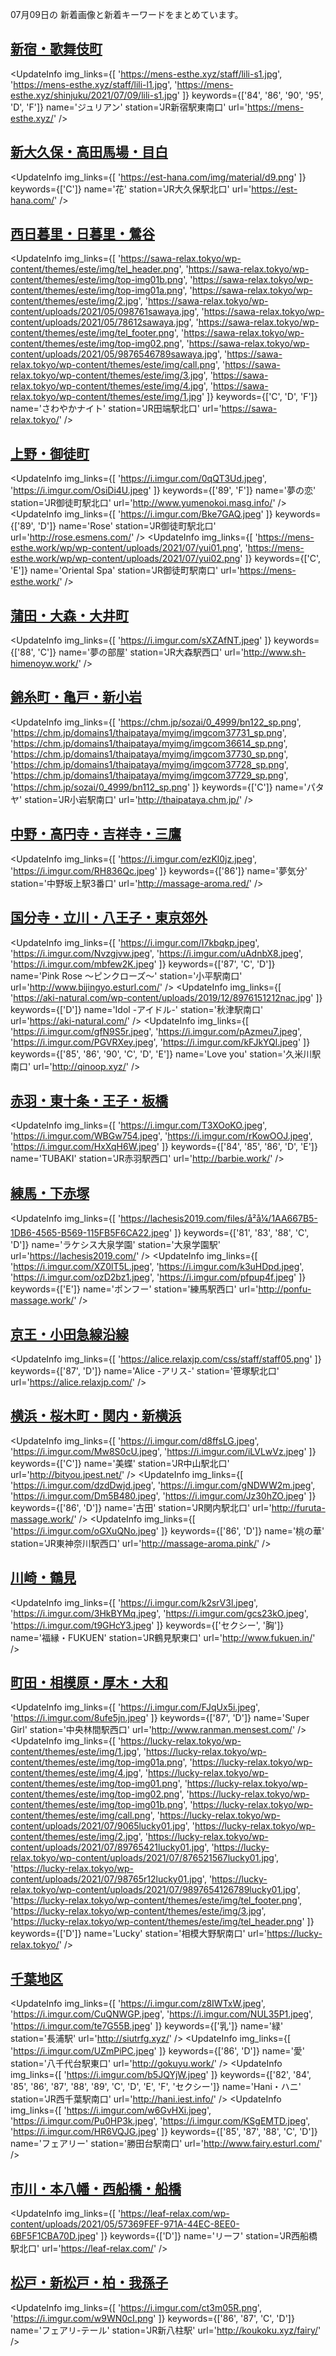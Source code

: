 

07月09日の
新着画像と新着キーワードをまとめています。

<DmmAffiliateIns />

## [新宿・歌舞伎町](/busty/0010)
<UpdateInfo
    img_links={[
    'https://mens-esthe.xyz/staff/lili-s1.jpg',
    'https://mens-esthe.xyz/staff/lili-l1.jpg',
    'https://mens-esthe.xyz/shinjuku/2021/07/09/lili-s1.jpg'
    ]}
    keywords={['84', '86', '90', '95', 'D', 'F']}
    name='ジュリアン'
    station='JR新宿駅東南口'
    url='https://mens-esthe.xyz/'
/>
<DmmAffiliateIns />

## [新大久保・高田馬場・目白](/busty/0020)
<UpdateInfo
    img_links={[
    'https://est-hana.com/img/material/d9.png'
    ]}
    keywords={['C']}
    name='花'
    station='JR大久保駅北口'
    url='https://est-hana.com/'
/>
<DmmAffiliateIns />

## [西日暮里・日暮里・鶯谷](/busty/0060)
<UpdateInfo
    img_links={[
    'https://sawa-relax.tokyo/wp-content/themes/este/img/tel_header.png',
    'https://sawa-relax.tokyo/wp-content/themes/este/img/top-img01b.png',
    'https://sawa-relax.tokyo/wp-content/themes/este/img/top-img01a.png',
    'https://sawa-relax.tokyo/wp-content/themes/este/img/2.jpg',
    'https://sawa-relax.tokyo/wp-content/uploads/2021/05/098761sawaya.jpg',
    'https://sawa-relax.tokyo/wp-content/uploads/2021/05/78612sawaya.jpg',
    'https://sawa-relax.tokyo/wp-content/themes/este/img/tel_footer.png',
    'https://sawa-relax.tokyo/wp-content/themes/este/img/top-img02.png',
    'https://sawa-relax.tokyo/wp-content/uploads/2021/05/9876546789sawaya.jpg',
    'https://sawa-relax.tokyo/wp-content/themes/este/img/call.png',
    'https://sawa-relax.tokyo/wp-content/themes/este/img/3.jpg',
    'https://sawa-relax.tokyo/wp-content/themes/este/img/4.jpg',
    'https://sawa-relax.tokyo/wp-content/themes/este/img/1.jpg'
    ]}
    keywords={['C', 'D', 'F']}
    name='さわやかナイト'
    station='JR田端駅北口'
    url='https://sawa-relax.tokyo/'
/>
<DmmAffiliateIns />

## [上野・御徒町](/busty/0070)
<UpdateInfo
    img_links={[
    'https://i.imgur.com/0qQT3Ud.jpeg',
    'https://i.imgur.com/OsiDi4U.jpeg'
    ]}
    keywords={['89', 'F']}
    name='夢の恋'
    station='JR御徒町駅北口'
    url='http://www.yumenokoi.masg.info/'
/>
<UpdateInfo
    img_links={[
    'https://i.imgur.com/Bke7GAQ.jpeg'
    ]}
    keywords={['89', 'D']}
    name='Rose'
    station='JR御徒町駅北口'
    url='http://rose.esmens.com/'
/>
<UpdateInfo
    img_links={[
    'https://mens-esthe.work/wp/wp-content/uploads/2021/07/yui01.png',
    'https://mens-esthe.work/wp/wp-content/uploads/2021/07/yui02.png'
    ]}
    keywords={['C', 'E']}
    name='Oriental Spa'
    station='JR御徒町駅南口'
    url='https://mens-esthe.work/'
/>
<DmmAffiliateIns />

## [蒲田・大森・大井町](/busty/0121)
<UpdateInfo
    img_links={[
    'https://i.imgur.com/sXZAfNT.jpeg'
    ]}
    keywords={['88', 'C']}
    name='夢の部屋'
    station='JR大森駅西口'
    url='http://www.sh-himenoyw.work/'
/>
<DmmAffiliateIns />

## [錦糸町・亀戸・新小岩](/busty/0170)
<UpdateInfo
    img_links={[
    'https://chm.jp/sozai/0_4999/bn122_sp.png',
    'https://chm.jp/domains1/thaipataya/myimg/imgcom37731_sp.png',
    'https://chm.jp/domains1/thaipataya/myimg/imgcom36614_sp.png',
    'https://chm.jp/domains1/thaipataya/myimg/imgcom37730_sp.png',
    'https://chm.jp/domains1/thaipataya/myimg/imgcom37728_sp.png',
    'https://chm.jp/domains1/thaipataya/myimg/imgcom37729_sp.png',
    'https://chm.jp/sozai/0_4999/bn112_sp.png'
    ]}
    keywords={['C']}
    name='パタヤ'
    station='JR小岩駅南口'
    url='http://thaipataya.chm.jp/'
/>
<DmmAffiliateIns />

## [中野・高円寺・吉祥寺・三鷹](/busty/0180)
<UpdateInfo
    img_links={[
    'https://i.imgur.com/ezKl0jz.jpeg',
    'https://i.imgur.com/RH836Qc.jpeg'
    ]}
    keywords={['86']}
    name='夢気分'
    station='中野坂上駅3番口'
    url='http://massage-aroma.red/'
/>
<DmmAffiliateIns />

## [国分寺・立川・八王子・東京郊外](/busty/0200)
<UpdateInfo
    img_links={[
    'https://i.imgur.com/I7kbqkp.jpeg',
    'https://i.imgur.com/Nvzgjvw.jpeg',
    'https://i.imgur.com/uAdnbX8.jpeg',
    'https://i.imgur.com/mbfew2K.jpeg'
    ]}
    keywords={['87', 'C', 'D']}
    name='Pink Rose ～ピンクローズ～'
    station='小平駅南口'
    url='http://www.bijingyo.esturl.com/'
/>
<UpdateInfo
    img_links={[
    'https://aki-natural.com/wp-content/uploads/2019/12/8976151212nac.jpg'
    ]}
    keywords={['D']}
    name='Idol -アイドル-'
    station='秋津駅南口'
    url='https://aki-natural.com/'
/>
<UpdateInfo
    img_links={[
    'https://i.imgur.com/gfN9S5r.jpeg',
    'https://i.imgur.com/pAzmeu7.jpeg',
    'https://i.imgur.com/PGVRXey.jpeg',
    'https://i.imgur.com/kFJkYQl.jpeg'
    ]}
    keywords={['85', '86', '90', 'C', 'D', 'E']}
    name='Love you'
    station='久米川駅南口'
    url='http://qinoop.xyz/'
/>
<DmmAffiliateIns />

## [赤羽・東十条・王子・板橋](/busty/0210)
<UpdateInfo
    img_links={[
    'https://i.imgur.com/T3XOoKO.jpeg',
    'https://i.imgur.com/WBGw754.jpeg',
    'https://i.imgur.com/rKowOOJ.jpeg',
    'https://i.imgur.com/HxXqH6W.jpeg'
    ]}
    keywords={['84', '85', '86', 'D', 'E']}
    name='TUBAKI'
    station='JR赤羽駅西口'
    url='http://barbie.work/'
/>
<DmmAffiliateIns />

## [練馬・下赤塚](/busty/0220)
<UpdateInfo
    img_links={[
    'https://lachesis2019.com/files/å²å¼/1AA667B5-1DB6-4565-B569-115FB5F6CA22.jpeg'
    ]}
    keywords={['81', '83', '88', 'C', 'D']}
    name='ラケシス大泉学園'
    station='大泉学園駅'
    url='https://lachesis2019.com/'
/>
<UpdateInfo
    img_links={[
    'https://i.imgur.com/XZ0lT5L.jpeg',
    'https://i.imgur.com/k3uHDpd.jpeg',
    'https://i.imgur.com/ozD2bz1.jpeg',
    'https://i.imgur.com/pfpup4f.jpeg'
    ]}
    keywords={['E']}
    name='ポンフー'
    station='練馬駅西口'
    url='http://ponfu-massage.work/'
/>
<DmmAffiliateIns />

## [京王・小田急線沿線](/busty/0260)
<UpdateInfo
    img_links={[
    'https://alice.relaxjp.com/css/staff/staff05.png'
    ]}
    keywords={['87', 'D']}
    name='Alice -アリス-'
    station='笹塚駅北口'
    url='https://alice.relaxjp.com/'
/>
<DmmAffiliateIns />

## [横浜・桜木町・関内・新横浜](/busty/0310)
<UpdateInfo
    img_links={[
    'https://i.imgur.com/d8ffsLG.jpeg',
    'https://i.imgur.com/Mw8S0cU.jpeg',
    'https://i.imgur.com/iLVLwVz.jpeg'
    ]}
    keywords={['C']}
    name='美蝶'
    station='JR中山駅北口'
    url='http://bityou.jpest.net/'
/>
<UpdateInfo
    img_links={[
    'https://i.imgur.com/dzdDwjd.jpeg',
    'https://i.imgur.com/gNDWW2m.jpeg',
    'https://i.imgur.com/Dm5B480.jpeg',
    'https://i.imgur.com/Jz30hZO.jpeg'
    ]}
    keywords={['86', 'D']}
    name='古田'
    station='JR関内駅北口'
    url='http://furuta-massage.work/'
/>
<UpdateInfo
    img_links={[
    'https://i.imgur.com/oGXuQNo.jpeg'
    ]}
    keywords={['86', 'D']}
    name='桃の華'
    station='JR東神奈川駅西口'
    url='http://massage-aroma.pink/'
/>
<DmmAffiliateIns />

## [川崎・鶴見](/busty/0320)
<UpdateInfo
    img_links={[
    'https://i.imgur.com/k2srV3l.jpeg',
    'https://i.imgur.com/3HkBYMq.jpeg',
    'https://i.imgur.com/gcs23kO.jpeg',
    'https://i.imgur.com/t9GHcY3.jpeg'
    ]}
    keywords={['セクシー', '胸']}
    name='福縁・FUKUEN'
    station='JR鶴見駅東口'
    url='http://www.fukuen.in/'
/>
<DmmAffiliateIns />

## [町田・相模原・厚木・大和](/busty/0330)
<UpdateInfo
    img_links={[
    'https://i.imgur.com/FJqUx5i.jpeg',
    'https://i.imgur.com/8ufe5jn.jpeg'
    ]}
    keywords={['87', 'D']}
    name='Super Girl'
    station='中央林間駅西口'
    url='http://www.ranman.mensest.com/'
/>
<UpdateInfo
    img_links={[
    'https://lucky-relax.tokyo/wp-content/themes/este/img/1.jpg',
    'https://lucky-relax.tokyo/wp-content/themes/este/img/top-img01a.png',
    'https://lucky-relax.tokyo/wp-content/themes/este/img/4.jpg',
    'https://lucky-relax.tokyo/wp-content/themes/este/img/top-img01.png',
    'https://lucky-relax.tokyo/wp-content/themes/este/img/top-img02.png',
    'https://lucky-relax.tokyo/wp-content/themes/este/img/top-img01b.png',
    'https://lucky-relax.tokyo/wp-content/themes/este/img/call.png',
    'https://lucky-relax.tokyo/wp-content/uploads/2021/07/9065lucky01.jpg',
    'https://lucky-relax.tokyo/wp-content/themes/este/img/2.jpg',
    'https://lucky-relax.tokyo/wp-content/uploads/2021/07/89765421lucky01.jpg',
    'https://lucky-relax.tokyo/wp-content/uploads/2021/07/876521567lucky01.jpg',
    'https://lucky-relax.tokyo/wp-content/uploads/2021/07/98765r12lucky01.jpg',
    'https://lucky-relax.tokyo/wp-content/uploads/2021/07/9897654126789lucky01.jpg',
    'https://lucky-relax.tokyo/wp-content/themes/este/img/tel_footer.png',
    'https://lucky-relax.tokyo/wp-content/themes/este/img/3.jpg',
    'https://lucky-relax.tokyo/wp-content/themes/este/img/tel_header.png'
    ]}
    keywords={['D']}
    name='Lucky'
    station='相模大野駅南口'
    url='https://lucky-relax.tokyo/'
/>
<DmmAffiliateIns />

## [千葉地区](/busty/0500)
<UpdateInfo
    img_links={[
    'https://i.imgur.com/z8IWTxW.jpeg',
    'https://i.imgur.com/CuQNWGP.jpeg',
    'https://i.imgur.com/NUL35P1.jpeg',
    'https://i.imgur.com/te7G55B.jpeg'
    ]}
    keywords={['乳']}
    name='緑'
    station='長浦駅'
    url='http://siutrfg.xyz/'
/>
<UpdateInfo
    img_links={[
    'https://i.imgur.com/UZmPiPC.jpeg'
    ]}
    keywords={['86', 'D']}
    name='愛'
    station='八千代台駅東口'
    url='http://gokuyu.work/'
/>
<UpdateInfo
    img_links={[
    'https://i.imgur.com/b5JQYjW.jpeg'
    ]}
    keywords={['82', '84', '85', '86', '87', '88', '89', 'C', 'D', 'E', 'F', 'セクシー']}
    name='Hani・ハニ'
    station='JR西千葉駅南口'
    url='http://hani.iest.info/'
/>
<UpdateInfo
    img_links={[
    'https://i.imgur.com/w6GvHXi.jpeg',
    'https://i.imgur.com/Pu0HP3k.jpeg',
    'https://i.imgur.com/KSgEMTD.jpeg',
    'https://i.imgur.com/HR6VQJG.jpeg'
    ]}
    keywords={['85', '87', '88', 'C', 'D']}
    name='フェアリー'
    station='勝田台駅南口'
    url='http://www.fairy.esturl.com/'
/>
<DmmAffiliateIns />

## [市川・本八幡・西船橋・船橋](/busty/0510)
<UpdateInfo
    img_links={[
    'https://leaf-relax.com/wp-content/uploads/2021/05/57369FEF-971A-44EC-8EE0-6BF5F1CBA70D.jpeg'
    ]}
    keywords={['D']}
    name='リーフ'
    station='JR西船橋駅北口'
    url='https://leaf-relax.com/'
/>
<DmmAffiliateIns />

## [松戸・新松戸・柏・我孫子](/busty/0520)
<UpdateInfo
    img_links={[
    'https://i.imgur.com/ct3m05R.png',
    'https://i.imgur.com/w9WN0cI.png'
    ]}
    keywords={['86', '87', 'C', 'D']}
    name='フェアリ-テール'
    station='JR新八柱駅'
    url='http://koukoku.xyz/fairy/'
/>
<DmmAffiliateIns />

<DmmAffiliateScript />
